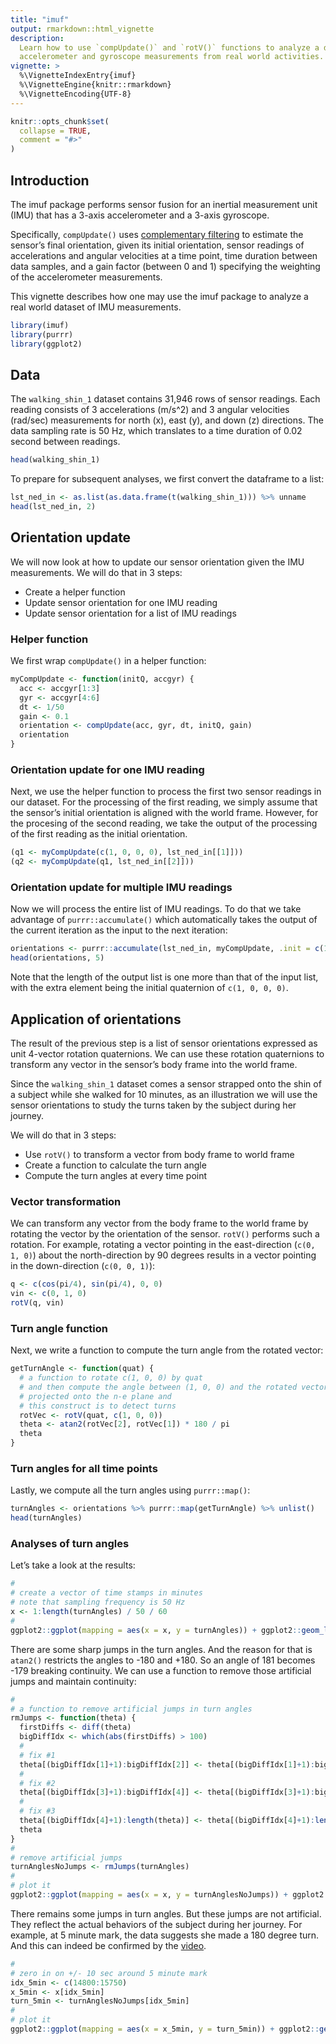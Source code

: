 ---
title: "imuf"
output: rmarkdown::html_vignette
description:
  Learn how to use `compUpdate()` and `rotV()` functions to analyze a dataset of 
  accelerometer and gyroscope measurements from real world activities.
vignette: >
  %\VignetteIndexEntry{imuf}
  %\VignetteEngine{knitr::rmarkdown}
  %\VignetteEncoding{UTF-8}
---

```{r, include = FALSE}
knitr::opts_chunk$set(
  collapse = TRUE,
  comment = "#>"
)
```
## Introduction

The imuf package performs sensor fusion for an inertial measurement unit (IMU) that has a 3-axis accelerometer and a 3-axis gyroscope.

Specifically, `compUpdate()` uses [complementary filtering](https://stanford.edu/class/ee267/notes/ee267_notes_imu.pdf) to estimate the sensor's final orientation, given its initial orientation, sensor readings of accelerations and angular velocities at a time point, time duration between data samples, and a gain factor (between 0 and 1) specifying the weighting of the accelerometer measurements.

This vignette describes how one may use the imuf package to analyze a real world dataset of IMU measurements.

```{r setup, message = FALSE}
library(imuf)
library(purrr)
library(ggplot2)
```

## Data

The `walking_shin_1` dataset contains 31,946 rows of sensor readings. Each reading consists of 3 accelerations (m/s^2) and 3 angular velocities (rad/sec) measurements for north (x), east (y), and down (z) directions. The data sampling rate is 50 Hz, which translates to a time duration of 0.02 second between readings.

```{r}
head(walking_shin_1)
```

To prepare for subsequent analyses, we first convert the dataframe to a list:

```{r}
lst_ned_in <- as.list(as.data.frame(t(walking_shin_1))) %>% unname
head(lst_ned_in, 2)
```

## Orientation update

We will now look at how to update our sensor orientation given the IMU measurements. We will do that in 3 steps:

* Create a helper function
* Update sensor orientation for one IMU reading
* Update sensor orientation for a list of IMU readings

### Helper function

We first wrap `compUpdate()` in a helper function:

```{r}
myCompUpdate <- function(initQ, accgyr) {
  acc <- accgyr[1:3]
  gyr <- accgyr[4:6]
  dt <- 1/50
  gain <- 0.1
  orientation <- compUpdate(acc, gyr, dt, initQ, gain)
  orientation
}
```

### Orientation update for one IMU reading

Next, we use the helper function to process the first two sensor readings in our dataset. For the processing of the first reading, we simply assume that the sensor's initial orientation is aligned with the world frame. However, for the procesing of the second reading, we take the output of the processing of the first reading as the initial orientation.

```{r}
(q1 <- myCompUpdate(c(1, 0, 0, 0), lst_ned_in[[1]]))
(q2 <- myCompUpdate(q1, lst_ned_in[[2]]))
```

### Orientation update for multiple IMU readings

Now we will process the entire list of IMU readings. To do that we take advantage of `purrr::accumulate()` which automatically takes the output of the current iteration as the input to the next iteration:

```{r}
orientations <- purrr::accumulate(lst_ned_in, myCompUpdate, .init = c(1, 0, 0, 0))
head(orientations, 5)
```

Note that the length of the output list is one more than that of the input list, with the extra element being the initial quaternion of `c(1, 0, 0, 0)`.

## Application of orientations

The result of the previous step is a list of sensor orientations expressed as unit 4-vector rotation quaternions. We can use these rotation quaternions to transform any vector in the sensor's body frame into the world frame. 

Since the `walking_shin_1` dataset comes a sensor strapped onto the shin of a subject while she walked for 10 minutes, as an illustration we will use the sensor orientations to study the turns taken by the subject during her journey.

We will do that in 3 steps:

* Use `rotV()` to transform a vector from body frame to world frame
* Create a function to calculate the turn angle
* Compute the turn angles at every time point

### Vector transformation

We can transform any vector from the body frame to the world frame by rotating the vector by the orientation of the sensor. `rotV()` performs such a rotation. For example, rotating a vector pointing in the east-direction (`c(0, 1, 0)`) about the north-direction by 90 degrees results in a vector pointing in the down-direction (`c(0, 0, 1)`):

```{r}
q <- c(cos(pi/4), sin(pi/4), 0, 0)
vin <- c(0, 1, 0)
rotV(q, vin)
```

### Turn angle function

Next, we write a function to compute the turn angle from the rotated vector:

```{r}
getTurnAngle <- function(quat) {
  # a function to rotate c(1, 0, 0) by quat
  # and then compute the angle between (1, 0, 0) and the rotated vector
  # projected onto the n-e plane and 
  # this construct is to detect turns
  rotVec <- rotV(quat, c(1, 0, 0))
  theta <- atan2(rotVec[2], rotVec[1]) * 180 / pi
  theta
}
```

### Turn angles for all time points

Lastly, we compute all the turn angles using `purrr::map()`:

```{r}
turnAngles <- orientations %>% purrr::map(getTurnAngle) %>% unlist()
head(turnAngles)
```

### Analyses of turn angles

Let's take a look at the results:

```{r}
#
# create a vector of time stamps in minutes
# note that sampling frequency is 50 Hz
x <- 1:length(turnAngles) / 50 / 60
#
ggplot2::ggplot(mapping = aes(x = x, y = turnAngles)) + ggplot2::geom_line()
```

There are some sharp jumps in the turn angles. And the reason for that is `atan2()` restricts the angles to -180 and +180. So an angle of 181 becomes -179 breaking continuity. We can use a function to remove those artificial jumps and maintain continuity:

```{r}
#
# a function to remove artificial jumps in turn angles
rmJumps <- function(theta) {
  firstDiffs <- diff(theta)
  bigDiffIdx <- which(abs(firstDiffs) > 100)
  #
  # fix #1
  theta[(bigDiffIdx[1]+1):bigDiffIdx[2]] <- theta[(bigDiffIdx[1]+1):bigDiffIdx[2]] + 360
  #
  # fix #2
  theta[(bigDiffIdx[3]+1):bigDiffIdx[4]] <- theta[(bigDiffIdx[3]+1):bigDiffIdx[4]] + 360
  #
  # fix #3
  theta[(bigDiffIdx[4]+1):length(theta)] <- theta[(bigDiffIdx[4]+1):length(theta)] + 2*360
  theta
}
#
# remove artificial jumps
turnAnglesNoJumps <- rmJumps(turnAngles)
#
# plot it
ggplot2::ggplot(mapping = aes(x = x, y = turnAnglesNoJumps)) + ggplot2::geom_line()
```

There remains some jumps in turn angles. But these jumps are not artificial. They reflect the actual behaviors of the subject during her journey. For example, at 5 minute mark, the data suggests she made a 180 degree turn. And this can indeed be confirmed by the [video](http://wifo5-14.informatik.uni-mannheim.de/sensor/dataset/realworld2016/proband1/videos/video_walking.webm).

```{r}
#
# zero in on +/- 10 sec around 5 minute mark
idx_5min <- c(14800:15750)
x_5min <- x[idx_5min]
turn_5min <- turnAnglesNoJumps[idx_5min]
#
# plot it
ggplot2::ggplot(mapping = aes(x = x_5min, y = turn_5min)) + ggplot2::geom_line()
```
